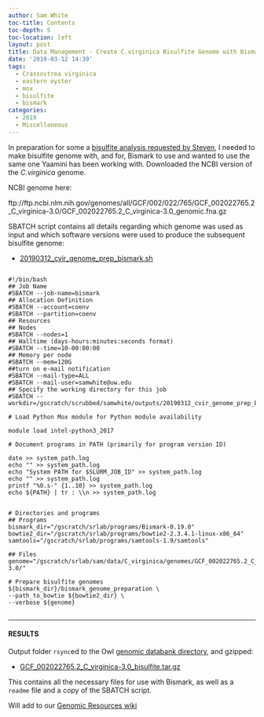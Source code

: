```yaml
---
author: Sam White
toc-title: Contents
toc-depth: 5
toc-location: left
layout: post
title: Data Management - Create C.virginica Bisulfite Genome with Bismark on Mox
date: '2019-03-12 14:39'
tags:
  - Crassostrea virginica
  - eastern oyster
  - mox
  - bisulfite
  - bismark
categories:
  - 2019
  - Miscellaneous
---
```

In preparation for some a [bisulfite analysis requested by Steven](https://github.com/RobertsLab/resources/issues/609), I needed to make bisulfite genome with, and for, Bismark to use and wanted to use the same one Yaamini has been working with. Downloaded the NCBI version of the _C.virginica_ genome.

NCBI genome here:

ftp://ftp.ncbi.nlm.nih.gov/genomes/all/GCF/002/022/765/GCF_002022765.2_C_virginica-3.0/GCF_002022765.2_C_virginica-3.0_genomic.fna.gz

SBATCH script contains all details regarding which genome was used as input and which software versions were used to produce the subsequent bisulfite genome:

- [20190312_cvir_genome_prep_bismark.sh](http://gannet.fish.washington.edu/Atumefaciens/20190312_cvir_genome_prep_bismark/20190312_cvir_genome_prep_bismark.sh)

<pre><code>
#!/bin/bash
## Job Name
#SBATCH --job-name=bismark
## Allocation Definition
#SBATCH --account=coenv
#SBATCH --partition=coenv
## Resources
## Nodes
#SBATCH --nodes=1
## Walltime (days-hours:minutes:seconds format)
#SBATCH --time=10-00:00:00
## Memory per node
#SBATCH --mem=120G
##turn on e-mail notification
#SBATCH --mail-type=ALL
#SBATCH --mail-user=samwhite@uw.edu
## Specify the working directory for this job
#SBATCH --workdir=/gscratch/scrubbed/samwhite/outputs/20190312_cvir_genome_prep_bismark

# Load Python Mox module for Python module availability

module load intel-python3_2017

# Document programs in PATH (primarily for program version ID)

date >> system_path.log
echo "" >> system_path.log
echo "System PATH for $SLURM_JOB_ID" >> system_path.log
echo "" >> system_path.log
printf "%0.s-" {1..10} >> system_path.log
echo ${PATH} | tr : \\n >> system_path.log


# Directories and programs
## Programs
bismark_dir="/gscratch/srlab/programs/Bismark-0.19.0"
bowtie2_dir="/gscratch/srlab/programs/bowtie2-2.3.4.1-linux-x86_64"
samtools="/gscratch/srlab/programs/samtools-1.9/samtools"

## Files
genome="/gscratch/srlab/sam/data/C_virginica/genomes/GCF_002022765.2_C_virginica-3.0/"

# Prepare bisulfite genomes
${bismark_dir}/bismark_genome_preparation \
--path_to_bowtie ${bowtie2_dir} \
--verbose ${genome}

</code></pre>

---

#### RESULTS

Output folder ```rsync```ed to the Owl [genomic databank directory](http://owl.fish.washington.edu/halfshell/genomic-databank/), and gzipped:

- [GCF_002022765.2_C_virginica-3.0_bisulfite.tar.gz](http://owl.fish.washington.edu/halfshell/genomic-databank/GCF_002022765.2_C_virginica-3.0_bisulfite.tar.gz)

This contains all the necessary files for use with Bismark, as well as a ```readme``` file and a copy of the SBATCH script.

Will add to our [Genomic Resources wiki](https://github.com/RobertsLab/resources/wiki/Genomic-Resources)
